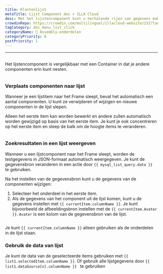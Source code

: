 ```yaml
---
title: Klantenlijst
metaTitle: Lijst Component doc × ILLA Cloud
desc: Met het lijstencomponent kunt u herhalende rijen van gegevens maken waarvan u de look en feel door u hebt gedefinieerd.
crowdinRepo: https://crowdin.com/multilingual/illacloud-website/231?languages=nl&filter=basic&value=0
tagCategory: doc_menu_list_click
categoryName: 🧬 Assembly-onderdelen
categoryPriority: 6
postPriority: 1
---
```


* * *

## <h2 hidden>Lijst</h2>

Het lijstencomponent is vergelijkbaar met een Container in dat je andere componenten erin kunt nesten.

<img
  src='https://cdn.illacloud.com/official-website/img/docs/assemble/list.png'
  alt=""
/>

### Verplaats componenten naar lijst

Wanneer je een lijstitem naar het Frame sleept, bevat het automatisch een aantal componenten. U kunt ze verwijderen of wijzigen en nieuwe componenten in de lijst slepen. 

Alleen het eerste item kan worden bewerkt en andere zullen automatisch worden gewijzigd op basis van het eerste item. Je kunt je ook concentreren op het eerste item en sleep de balk om de hoogte items te veranderen.

<img
  src='https://cdn.illacloud.com/official-website/img/docs/assemble/list1.png'
  alt=""
/>

### Zoekresultaten in een lijst weergeven

Wanneer u een lijstcomponent naar het Frame sleept, worden de testgegevens in JSON-formaat automatisch weergegeven. Je kunt de gegevensbron veranderen in een actie door `{{ mysql_list_query.data }} ` te gebruiken. 

Na het instellen van de gegevensbron kunt u de gegevens van de componenten wijzigen:

1.  Selecteer het onderdeel in het eerste item. 
2.  Als de gegevens van het component uit de lijst komen, kunt u de gegevens instellen met `{{ currentItem.columnName }}`. Je kunt bijvoorbeeld de afbeeldingsbron instellen met de `{{ currentItem.Avater }}`. `Avater` is een kolom van de gegevensbron van de lijst.

<img
  src='https://cdn.illacloud.com/official-website/img/docs/assemble/list2.png'
  alt=""
/>

Je kunt `{{ currentItem.columnName }}` alleen gebruiken als de onderdelen in de lijst staan. 

### Gebruik de data van lijst

Je kunt de data van de geselecteerde items gebruiken met `{{ list1.selectedItem.columnName }}`. Of gebruik alle lijstgegevens door `{{ list1.dataSource[n].columnName }} ` te gebruiken

<img
  src='https://cdn.illacloud.com/official-website/img/docs/assemble/list3.png'
  alt=""
/>

